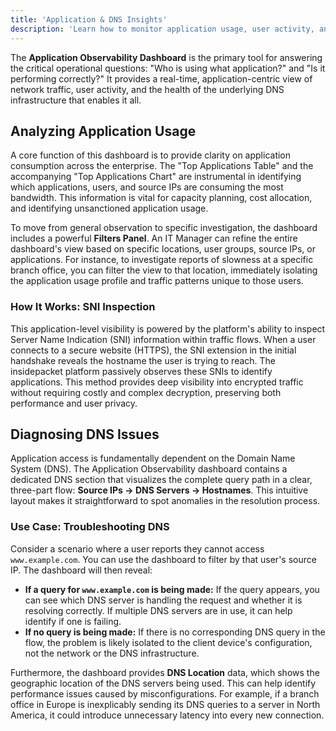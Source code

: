 ```yaml
---
title: 'Application & DNS Insights'
description: 'Learn how to monitor application usage, user activity, and diagnose DNS health using the Application Observability Dashboard.'
---
```


The **Application Observability Dashboard** is the primary tool for answering the critical operational questions: "Who is using what application?" and "Is it performing correctly?" It provides a real-time, application-centric view of network traffic, user activity, and the health of the underlying DNS infrastructure that enables it all.

## Analyzing Application Usage

A core function of this dashboard is to provide clarity on application consumption across the enterprise. The "Top Applications Table" and the accompanying "Top Applications Chart" are instrumental in identifying which applications, users, and source IPs are consuming the most bandwidth. This information is vital for capacity planning, cost allocation, and identifying unsanctioned application usage.

To move from general observation to specific investigation, the dashboard includes a powerful **Filters Panel**. An IT Manager can refine the entire dashboard's view based on specific locations, user groups, source IPs, or applications. For instance, to investigate reports of slowness at a specific branch office, you can filter the view to that location, immediately isolating the application usage profile and traffic patterns unique to those users.

### How It Works: SNI Inspection
This application-level visibility is powered by the platform's ability to inspect Server Name Indication (SNI) information within traffic flows. When a user connects to a secure website (HTTPS), the SNI extension in the initial handshake reveals the hostname the user is trying to reach. The insidepacket platform passively observes these SNIs to identify applications. This method provides deep visibility into encrypted traffic without requiring costly and complex decryption, preserving both performance and user privacy.

## Diagnosing DNS Issues

Application access is fundamentally dependent on the Domain Name System (DNS). The Application Observability dashboard contains a dedicated DNS section that visualizes the complete query path in a clear, three-part flow: **Source IPs -> DNS Servers -> Hostnames**. This intuitive layout makes it straightforward to spot anomalies in the resolution process.

### Use Case: Troubleshooting DNS
Consider a scenario where a user reports they cannot access `www.example.com`. You can use the dashboard to filter by that user's source IP. The dashboard will then reveal:
* **If a query for `www.example.com` is being made:** If the query appears, you can see which DNS server is handling the request and whether it is resolving correctly. If multiple DNS servers are in use, it can help identify if one is failing.
* **If no query is being made:** If there is no corresponding DNS query in the flow, the problem is likely isolated to the client device's configuration, not the network or the DNS infrastructure.

Furthermore, the dashboard provides **DNS Location** data, which shows the geographic location of the DNS servers being used. This can help identify performance issues caused by misconfigurations. For example, if a branch office in Europe is inexplicably sending its DNS queries to a server in North America, it could introduce unnecessary latency into every new connection.
